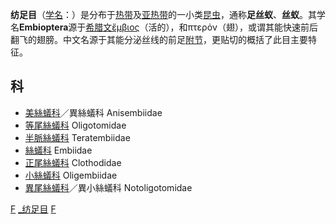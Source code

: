{{Automatic Taxobox
| taxon = Embioptera
| fossil_range= {{fossilrange|199|0}}<small>[[侏罗纪|侏罗纪]] – 现代</small>
| image = Embia_major.jpg
| image_caption = ''Embia major''
| authority = [[Auguste_Lameere|Lameere]], 1900
| subdivision_ranks = 科
| subdivision = 
下分2亚目10科:
*[[Andesembiidae|Andesembiidae]]
*[[美絲蟻科|美絲蟻科]] Anisembiidae
*[[澳絲蟻科|澳絲蟻科]] Australembiidae
*[[正尾絲蟻科|正尾絲蟻科]] Clothodidae
*[[絲蟻科|絲蟻科]] Embiidae
*[[爪絲蟻科|爪絲蟻科]] Embonychidae
*[[異尾絲蟻科|異尾絲蟻科]] Notoligotomidae
*[[等尾絲蟻科|等尾絲蟻科]] Oligotomidae
*[[半脈絲蟻科|半脈絲蟻科]] Teratembiidae
*[[Sorellembiidae|Sorellembiidae]]
}}

'''纺足目'''（[[学名|学名]]：{{lang|la|Embioptera}}）是分布于[[热带|热带]]及[[亚热带|亚热带]]的一小类[[昆虫|昆虫]]，通称'''足丝蚁'''、'''丝蚁'''。其学名'''Embioptera'''源于[[希腊文|希腊文]]ἔμβιος（活的），和πτερὀν（翅），或谓其能快速前后翻飞的翅膀。中文名源于其能分泌丝线的前足[[附节|附节]]，更贴切的概括了此目主要特征。

== 科 ==
* [[美絲蟻科|美絲蟻科]]／異絲蟻科 Anisembiidae
* [[等尾絲蟻科|等尾絲蟻科]] Oligotomidae
* [[半脈絲蟻科|半脈絲蟻科]] Teratembiidae
* [[絲蟻科|絲蟻科]] Embiidae
* [[正尾絲蟻科|正尾絲蟻科]] Clothodidae
* [[小絲蟻科|小絲蟻科]] Oligembiidae
* [[異尾絲蟻科|異尾絲蟻科]]／異小絲蟻科 Notoligotomidae

{{taxonbar}}

[[Category:_1900年描述的分类群|F]]
[[Category:_纺足目|]]
[[Category:新翅下綱|F]]